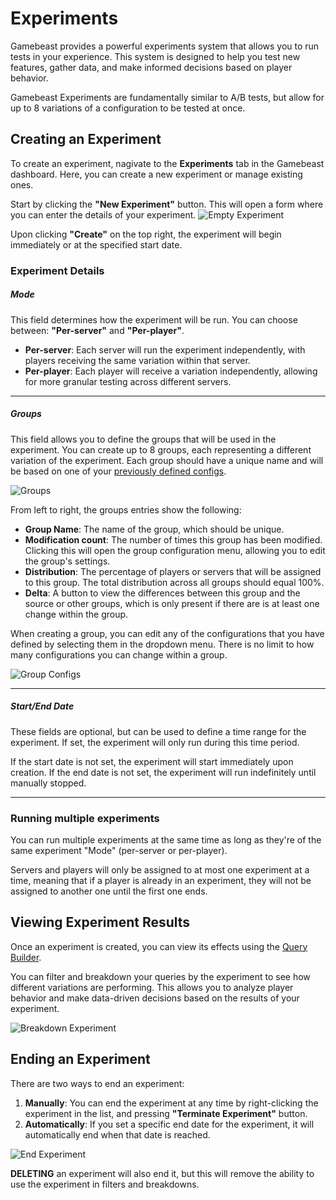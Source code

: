 
# Experiments

Gamebeast provides a powerful experiments system that allows you to run tests in your experience. This system is designed to help you test new features, gather data, and make informed decisions based on player behavior.

Gamebeast Experiments are fundamentally similar to A/B tests, but allow for up to 8 variations of a configuration to be tested at once.

<YoutubeEmbed embedId="E3fuTQz2Gvk"/>


## Creating an Experiment

To create an experiment, nagivate to the **Experiments** tab in the Gamebeast dashboard. Here, you can create a new experiment or manage existing ones.

Start by clicking the **"New Experiment"** button. This will open a form where you can enter the details of your experiment.
![Empty Experiment](/imgs/roblox/experiments/blankExperiment.png)

Upon clicking **"Create"** on the top right, the experiment will begin immediately or at the specified start date.

### Experiment Details

##### Mode
This field determines how the experiment will be run. You can choose between: **"Per-server"** and **"Per-player"**.
- **Per-server**: Each server will run the experiment independently, with players receiving the same variation within that server.
- **Per-player**: Each player will receive a variation independently, allowing for more granular testing across different servers.

---
##### Groups

This field allows you to define the groups that will be used in the experiment. You can create up to 8 groups, each representing a different variation of the experiment. Each group should have a unique name and will be based on one of your [previously defined configs](/Roblox/Configurations).

![Groups](/imgs/roblox/experiments/groups.png)


From left to right, the groups entries show the following:
- **Group Name**: The name of the group, which should be unique.
- **Modification count**: The number of times this group has been modified. Clicking this will open the group configuration menu, allowing you to edit the group's settings.
- **Distribution**: The percentage of players or servers that will be assigned to this group. The total distribution across all groups should equal 100%.
- **Delta**: A button to view the differences between this group and the source or other groups, which is only present if there are is at least one change within the group.

When creating a group, you can edit any of the configurations that you have defined by selecting them in the dropdown menu. There is no limit to how many configurations you can change within a group.

![Group Configs](/imgs/roblox/experiments/experimentConfig.png)

---
##### Start/End Date

These fields are optional, but can be used to define a time range for the experiment. If set, the experiment will only run during this time period.

If the start date is not set, the experiment will start immediately upon creation. If the end date is not set, the experiment will run indefinitely until manually stopped.

---

### Running multiple experiments
You can run multiple experiments at the same time as long as they're of the same experiment "Mode" (per-server or per-player).

Servers and players will only be assigned to at most one experiment at a time, meaning that if a player is already in an experiment, they will not be assigned to another one until the first one ends.

## Viewing Experiment Results
Once an experiment is created, you can view its effects using the [Query Builder](/Roblox/QueryBuilder).

You can filter and breakdown your queries by the experiment to see how different variations are performing. This allows you to analyze player behavior and make data-driven decisions based on the results of your experiment.

![Breakdown Experiment](/imgs/roblox/experiments/experimentBreakdown.png)

## Ending an Experiment
There are two ways to end an experiment:
1. **Manually**: You can end the experiment at any time by right-clicking the experiment in the list, and pressing **"Terminate Experiment"** button.
2. **Automatically**: If you set a specific end date for the experiment, it will automatically end when that date is reached.

![End Experiment](/imgs/roblox/experiments/rightClick.png)

**DELETING** an experiment will also end it, but this will remove the ability to use the experiment in filters and breakdowns.